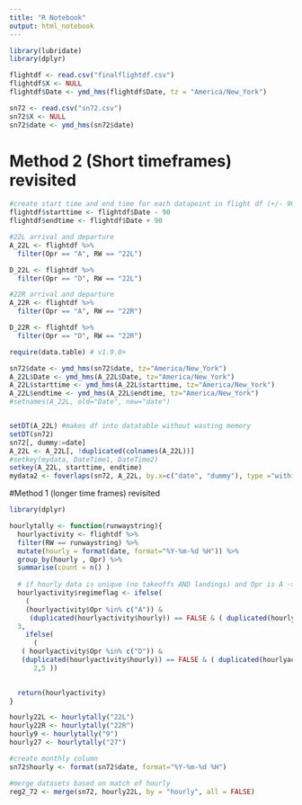 ```yaml
---
title: "R Notebook"
output: html_notebook
---
```


```r
library(lubridate)
library(dplyr)
```


```r
flightdf <- read.csv("finalflightdf.csv")
flightdf$X <- NULL
flightdf$Date <- ymd_hms(flightdf$Date, tz = "America/New_York")
```


```r
sn72 <- read.csv("sn72.csv")
sn72$X <- NULL
sn72$date <- ymd_hms(sn72$date)
```

# Method 2 (Short timeframes) revisited

```r

#create start time and end time for each datapoint in flight df (+/- 90 s)
flightdf$starttime <- flightdf$Date - 90
flightdf$endtime <- flightdf$Date + 90

#22L arrival and departure
A_22L <- flightdf %>%
  filter(Opr == "A", RW == "22L")

D_22L <- flightdf %>%
  filter(Opr == "D", RW == "22L")

#22R arrival and departure
A_22R <- flightdf %>%
  filter(Opr == "A", RW == "22R")

D_22R <- flightdf %>%
  filter(Opr == "D", RW == "22R")
```



```r

require(data.table) # v1.9.0+

sn72$date <- ymd_hms(sn72$date, tz="America/New_York")
A_22L$Date <- ymd_hms(A_22L$Date, tz="America/New_York")
A_22L$starttime <- ymd_hms(A_22L$starttime, tz="America/New_York")
A_22L$endtime <- ymd_hms(A_22L$endtime, tz="America/New_York")
#setnames(A_22L, old="Date", new="date")


setDT(A_22L) #makes df into datatable without wasting memory
setDT(sn72)
sn72[, dummy:=date]
A_22L <- A_22L[, !duplicated(colnames(A_22L))]
#setkey(mydata, DateTime1, DateTime2)
setkey(A_22L, starttime, endtime)
mydata2 <- foverlaps(sn72, A_22L, by.x=c("date", "dummy"), type ="within", nomatch=0L)[, dummy := NULL][]

```

#Method 1 (longer time frames) revisited

```r

library(dplyr)

hourlytally <- function(runwaystring){
  hourlyactivity <- flightdf %>%
  filter(RW == runwaystring) %>%
  mutate(hourly = format(date, format="%Y-%m-%d %H")) %>%
  group_by(hourly , Opr) %>%
  summarise(count = n() )
  
  # if hourly data is unique (no takeoffs AND landings) and Opr is A -> regime 2
  hourlyactivity$regimeflag <- ifelse(
    (
    (hourlyactivity$Opr %in% c("A")) &
     (duplicated(hourlyactivity$hourly)) == FALSE & ( duplicated(hourlyactivity$hourly, fromLast=TRUE) == FALSE  ) ),
  3,
    ifelse(
      (
   ( hourlyactivity$Opr %in% c("D")) &
   (duplicated(hourlyactivity$hourly)) == FALSE & ( duplicated(hourlyactivity$hourly, fromLast=TRUE) == FALSE  ) ),
      2,5 ))

  
  return(hourlyactivity)
}

hourly22L <- hourlytally("22L")
hourly22R <- hourlytally("22R")
hourly9 <- hourlytally("9")
hourly27 <- hourlytally("27")

```
```r
#create monthly column 
sn72$hourly <- format(sn72$date, format="%Y-%m-%d %H")

#merge datasets based on match of hourly  
reg2_72 <- merge(sn72, hourly22L, by = "hourly", all = FALSE)
```



